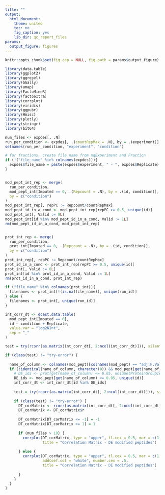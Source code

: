 ```yaml
---
title: ""
output:
  html_document:
    theme: united
    toc: no
    fig_caption: yes
    lib_dir: qc_report_files
params:
  output_figure: figures
---
```


<style type="text/css">
  .container-fluid, .main-container {
    max-width: inherit !important;
    padding: 0 !important;
  }
</style>

<script>
const handleLoaded = function () {
  const wrapperEl = document.querySelector('.js-plotly-plot');

  if (!wrapperEl) {
    return;
  }

  wrapperEl.style.width = '100%';
  wrapperEl.style.height = '100%';
  wrapperEl.style.marginBottom = '0';

  window.dispatchEvent(new Event('resize'));
};

document.addEventListener('DOMContentLoaded', handleLoaded, false);
</script>




```r
knitr::opts_chunk$set(fig.cap = NULL, fig.path = params$output_figure)

library(data.table)
library(ggplot2)
library(ggrepel)
library(GGally)
library(umap)
library(FactoMineR)
library(factoextra)
library(corrplot)
library(viridis)
library(ggpubr)
library(Hmisc)
library(plotly)
library(stringr)
library(bit64)

num_files <- expdes[, .N]
run_per_condition <- expdes[, .(countRepMax = .N), by = .(experiment)]
setnames(run_per_condition, "experiment", "condition")

# for fractions, create file name from mqExperiment and Fraction
if (!("file_name" %in% colnames(expdes))){
  expdes$file_name = paste(expdes$experiment, " - ", expdes$Replicate)
}


mod_pept_int_rep <- merge(
  run_per_condition,
  mod_pept_int[Imputed == 0, .(Repcount = .N), by = .(id, condition)],
  by = c("condition")
)
mod_pept_int_rep[, repPC := Repcount/countRepMax]
mod_pept_id_in_a_cond <- mod_pept_int_rep[repPC >= 0.5, unique(id)]
mod_pept_int[, Valid := 0L]
mod_pept_int[id %in% mod_pept_id_in_a_cond, Valid := 1L]
rm(mod_pept_id_in_a_cond, mod_pept_int_rep)


prot_int_rep <- merge(
  run_per_condition,
  prot_int[Imputed == 0, .(Repcount = .N), by = .(id, condition)],
  by = c("condition")
)
prot_int_rep[, repPC := Repcount/countRepMax]
prot_id_in_a_cond <- prot_int_rep[repPC >= 0.5, unique(id)]
prot_int[, Valid := 0L]
prot_int[id %in% prot_id_in_a_cond, Valid := 1L]
rm(prot_id_in_a_cond, prot_int_rep)


```

```r
if ("file_name" %in% colnames(prot_int)){
  filenames <- prot_int[!(is.na(file_name)), unique(run_id)]
} else {
  filenames <- prot_int[, unique(run_id)]
}

int_corr_dt <- dcast.data.table(
  mod_pept_int[Imputed == 0],
  id ~ condition + Replicate,
  value.var = "log2NInt",
  sep = "_"
)

test = try(rcorr(as.matrix(int_corr_dt[, 2:ncol(int_corr_dt)])), silent = TRUE)

if (class(test) != "try-error") {
  
  name_of_column <- colnames(mod_pept)[colnames(mod_pept) == "adj.P.Val"]
  if (!identical(name_of_column, character(0)) && mod_pept[get(name_of_column) <= 0.05, .N] > 4) {
    # DE_ids <- prot[get(name_of_column) <= 0.05, unique(ProteinGroupId)]
    DE_ids <- mod_pept[get(name_of_column) <= 0.05, unique(id)]
    int_corr_dt <- int_corr_dt[id %in% DE_ids]
    
    test = try(rcorr(as.matrix(int_corr_dt[, 2:ncol(int_corr_dt)])), silent = TRUE)
    
    if (class(test) != "try-error") {
      DT_corMatrix <- rcorr(as.matrix(int_corr_dt[, 2:ncol(int_corr_dt)]))
      DT_corMatrix <- DT_corMatrix$r
      
      DT_corMatrix[DT_corMatrix <= -1] = -1
      DT_corMatrix[DT_corMatrix >= 1] = 1
      
      if (num_files > 10) {
        corrplot(DT_corMatrix, type = "upper", tl.cex = 0.5, mar = c(1,0,1.5,0),
                 title = "Correlation Matrix - DE modified peptides")
        
      } else {
        corrplot(DT_corMatrix, type = "upper", tl.cex = 0.5, mar = c(1,0,1.5,0), 
                 addCoef.col = "white", number.cex = .5,
                 title = "Correlation Matrix - DE modified peptides")
        
      }
    }
  }
}
```
